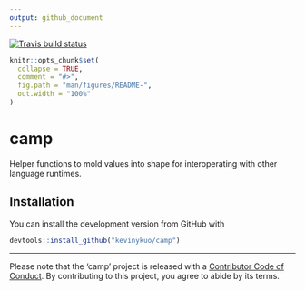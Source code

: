```yaml
---
output: github_document
---
```

[![Travis build status](https://travis-ci.org/kevinykuo/camp.svg?branch=master)](https://travis-ci.org/kevinykuo/camp)

<!-- README.md is generated from README.Rmd. Please edit that file -->

```r
knitr::opts_chunk$set(
  collapse = TRUE,
  comment = "#>",
  fig.path = "man/figures/README-",
  out.width = "100%"
)
```

# camp

Helper functions to mold values into shape for interoperating with other language runtimes.

## Installation

You can install the development version from GitHub with 

``` r
devtools::install_github("kevinykuo/camp")
```

---

Please note that the 'camp' project is released with a [Contributor Code of Conduct](.github/CODE_OF_CONDUCT.md). By contributing to this project, you agree to abide by its terms.
